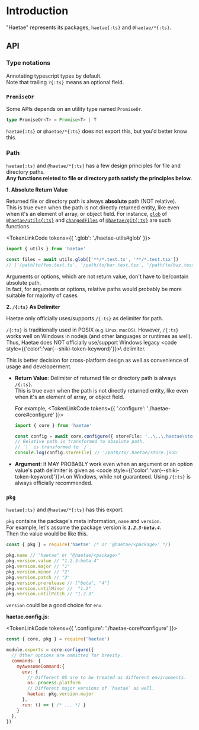 
# Introduction

"Haetae" represents its packages, `haetae{:ts}` and `@haetae/*{:ts}`.

## API

### Type notations

Annotating typescript types by default.<br/>
Note that trailing `?{:ts}` means an optional field.

### `PromiseOr`

Some APIs depends on an utility type named `PromiseOr`.

```ts
type PromiseOr<T> = Promise<T> | T
```

`haetae{:ts}` or `@haetae/*{:ts}` does not export this, but you'd better know this.

### Path

`haetae{:ts}` and `@haetae/*{:ts}` has a few design principles for file and directory paths.<br/>
**Any functions releted to file or directory path satisfy the principles below.**

**1. Absolute Return Value**

Returned file or directory path is always **absolute** path (NOT relative).<br/>
This is true even when the path is not directly returned entity, like even when it's an element of array, or object field.
For instance, [`glob`](./haetae-utils#glob) of [`@haetae/utils{:ts}`](./haetae-utils) and [`changedFiles`](./haetae-git#changedfiles) of [`@haetae/git{:ts}`](./haetae-git)
are such functions.

<TokenLinkCode tokens={{ '.glob': './haetae-utils#glob' }}>
```ts
import { utils } from 'haetae'

const files = await utils.glob(['**/*.test.ts', '**/*.test.tsx'])
// ['/path/to/foo.test.ts', '/path/to/bar.test.tsx', '/path/to/baz.test.tsx']
```
</TokenLinkCode>

Arguments or options, which are not return value, don't have to be/contain absolute path.<br/>
In fact, for arguments or options, relative paths would probably be more suitable for majority of cases.

**2. `/{:ts}` As Delimiter**

Haetae only officially uses/supports `/{:ts}` as delimiter for path.

`/{:ts}` is traditionally used in POSIX <small>(e.g. Linux, macOS)</small>.
However, `/{:ts}` works well on Windows in nodejs (and other languages or runtimes as well).
Thus, Haetae does NOT officially use/support Windows legacy <code style={{'color':'var(--shiki-token-keyword)'}}>\\</code> delimiter.

This is better decision for cross-platform design as well as convenience of usage and developerment.

- **Return Value**: Delimiter of returned file or directory path is always `/{:ts}`.<br/>
This is true even when the path is not directly returned entity, like even when it's an element of array, or object field.

    For example,
    <TokenLinkCode tokens={{ '.configure': './haetae-core#configure' }}>
    ```ts
    import { core } from 'haetae'

    const config = await core.configure({ storeFile: '..\..\.haetae\store.json', /* ... */ })
    // Relative path is transformed to absolute path.
    // `\` is transformed to `/`.
    console.log(config.storeFile) // '/path/to/.haetae/store.json'
    ```
    </TokenLinkCode>

- **Argument**: It MAY PROBABLY work even when an argument or an option value's path delimiter is given as <code style={{'color':'var(--shiki-token-keyword)'}}>\\</code> on Windows, while not guaranteed.
Using `/{:ts}` is always officially recommended.

### `pkg`

`haetae{:ts}` and `@haetae/*{:ts}` has this export.

`pkg` contains the package's meta information, `name` and `version`.<br/>
For example, let's assume the package version is ***`1.2.3-beta.4`***.<br/>
Then the value would be like this.

```ts
const { pkg } = require('haetae' /* or '@haetae/<package>' */)

pkg.name // "haetae" or "@haetae/<package>"
pkg.version.value // "1.2.3-beta.4"
pkg.version.major // "1"
pkg.version.minor // "2"
pkg.version.patch // "3"
pkg.version.prerelease // ["beta", "4"]
pkg.version.untilMinor //  "1.2"
pkg.version.untilPatch // "1.2.3"
```

`version` could be a good choice for `env`.

**haetae.config.js**:

<TokenLinkCode tokens={{ '.configure': './haetae-core#configure' }}>
```js
const { core, pkg } = require('haetae')

module.exports = core.configure({
  // Other options are ommitted for brevity.
  commands: {
    myAwesomeCommand:{
      env: {
        // Different OS are to be treated as different environments.
        os: process.platform
        // Different major versions of `haetae` as well.
        haetae: pkg.version.major
      },
      run: () => { /* ... */ }
    }
  },
})
```
</TokenLinkCode>
